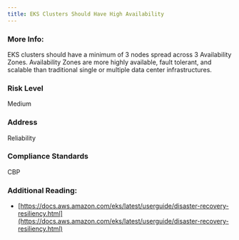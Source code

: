 ```yaml
---
title: EKS Clusters Should Have High Availability
---
```


### More Info:

EKS clusters should have a minimum of 3 nodes spread across 3 Availability Zones. Availability Zones are more highly available, fault tolerant, and scalable than traditional single or multiple data center infrastructures.

### Risk Level

Medium

### Address

Reliability

### Compliance Standards

CBP

### Additional Reading:

- [https://docs.aws.amazon.com/eks/latest/userguide/disaster-recovery-resiliency.html](https://docs.aws.amazon.com/eks/latest/userguide/disaster-recovery-resiliency.html)
